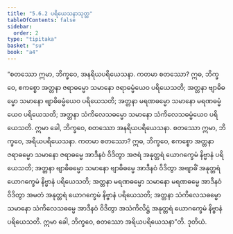 ```yaml
---
title: "5.6.2 ပရိယေသနာသုတ္တ"
tableOfContents: false
sidebar:
  order: 2
type: "tipitaka"
basket: "su"
book: "a4"
---
```



<DynamicBreadcrumb />

<Division number="255" book="a4" e="ch" v="15" p="570">

<Paragraph number="1528" book="a4">
“စတဿော ဣမာ, ဘိက္ခဝေ, အနရိယပရိယေသနာ. ကတမာ စတဿော? ဣဓ, ဘိက္ခဝေ, ဧကစ္စော အတ္တနာ ဇရာဓမ္မော သမာနော ဇရာဓမ္မံယေဝ ပရိယေသတိ; အတ္တနာ ဗျာဓိဓမ္မော သမာနော ဗျာဓိဓမ္မံယေဝ ပရိယေသတိ; အတ္တနာ မရဏဓမ္မော သမာနော မရဏဓမ္မံယေဝ ပရိယေသတိ; အတ္တနာ သံကိလေသဓမ္မော သမာနော သံကိလေသဓမ္မံယေဝ ပရိယေသတိ. ဣမာ ခေါ, ဘိက္ခဝေ, စတဿော အနရိယပရိယေသနာ.
</Paragraph>

<Paragraph number="1529" book="a4">
စတဿော ဣမာ, ဘိက္ခဝေ, အရိယပရိယေသနာ. ကတမာ စတဿော? ဣဓ, ဘိက္ခဝေ, ဧကစ္စော အတ္တနာ ဇရာဓမ္မော သမာနော ဇရာဓမ္မေ အာဒီနဝံ ဝိဒိတွာ အဇရံ အနုတ္တရံ ယောဂက္ခေမံ နိဗ္ဗာနံ ပရိယေသတိ; အတ္တနာ ဗျာဓိဓမ္မော သမာနော ဗျာဓိဓမ္မေ အာဒီနဝံ ဝိဒိတွာ အဗျာဓိံ အနုတ္တရံ ယောဂက္ခေမံ နိဗ္ဗာနံ ပရိယေသတိ; အတ္တနာ မရဏဓမ္မော သမာနော မရဏဓမ္မေ အာဒီနဝံ ဝိဒိတွာ အမတံ အနုတ္တရံ ယောဂက္ခေမံ နိဗ္ဗာနံ ပရိယေသတိ; အတ္တနာ သံကိလေသဓမ္မော သမာနော သံကိလေသဓမ္မေ အာဒီနဝံ ဝိဒိတွာ အသံကိလိဋ္ဌံ အနုတ္တရံ ယောဂက္ခေမံ နိဗ္ဗာနံ ပရိယေသတိ. ဣမာ ခေါ, ဘိက္ခဝေ, စတဿော အရိယပရိယေသနာ”တိ.

</Paragraph>
</Division>

<Paragraph number="1530" type="center" book="a4">
ဒုတိယံ.
</Paragraph>